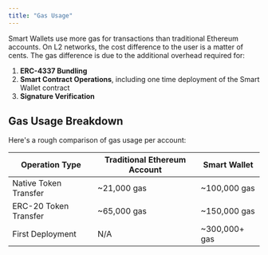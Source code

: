 ```yaml
---
title: "Gas Usage"
---
```



Smart Wallets use more gas for transactions than traditional Ethereum accounts. On L2 networks, the cost difference to the user is a matter of cents. 
The gas difference is due to the additional overhead required for:

1. **ERC-4337 Bundling**
2. **Smart Contract Operations**, including one time deployment of the Smart Wallet contract
3. **Signature Verification**

## Gas Usage Breakdown

Here's a rough comparison of gas usage per account:

| Operation Type | Traditional Ethereum Account | Smart Wallet |
|---------------|------------|--------------|
| Native Token Transfer | ~21,000 gas | ~100,000 gas |
| ERC-20 Token Transfer | ~65,000 gas | ~150,000 gas |
| First Deployment | N/A | ~300,000+ gas |